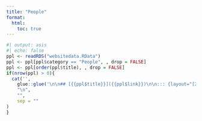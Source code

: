 ```yaml
---
title: "People"
format:
  html:
    toc: true
---
```


```r
#| output: asis
#| echo: false
ppl <- readRDS("websitedata.RData")
ppl <- ppl[ppl$category == "People", , drop = FALSE]
ppl <- ppl[order(ppl$title), , drop = FALSE]
if(nrow(ppl) > 0){
  cat('',
    glue::glue('\n\n## [{{ppl$title}}]({{ppl$link}})\n\n::: {layout="[20,-2,20]" layout-valign="center"}\n\n![]({{ppl$picture}})\n\n{{ppl$description}}\n\n:::', .open = "{{", .close = "}}"),
    "\n",
    "",
    sep = ""
)
}
```
